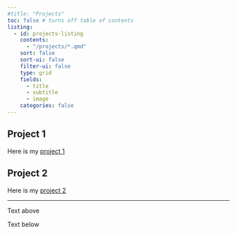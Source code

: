 ```yaml
---
#title: "Projects"
toc: false # turns off table of contents
listing: 
  - id: projects-listing
    contents: 
      - "/projects/*.qmd"
    sort: false
    sort-ui: false
    filter-ui: false
    type: grid
    fields: 
      - title
      - subtitle
      - image
    categories: false
---
```


## Project 1

Here is my [project 1](/projects/project1.qmd)

## Project 2

Here is my [project 2](/projects/project2.qmd)

---

Text above

:::projects-listing
:::

Text below

